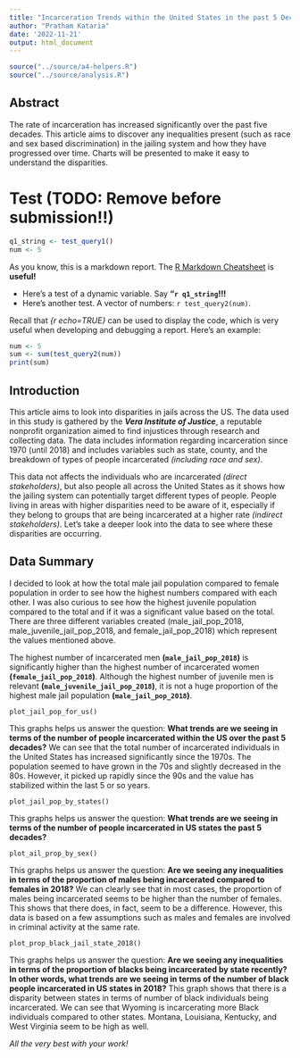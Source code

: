 ```yaml
---
title: "Incarceration Trends within the United States in the past 5 Decades"
author: "Pratham Kataria"
date: '2022-11-21'
output: html_document
---
```


```r
source("../source/a4-helpers.R")
source("../source/analysis.R")
```

## Abstract 
The rate of incarceration has increased significantly over the past five decades. This article aims to discover any inequalities present (such as race and sex based discrimination) in the jailing system and how they have progressed over time. Charts will be presented to make it easy to understand the disparities. 

# Test (TODO: Remove before submission!!)
```r
q1_string <- test_query1()
num <- 5
```
As you know, this is a markdown report. The [R Markdown Cheatsheet](https://www.rstudio.com/wp-content/uploads/2015/02/rmarkdown-cheatsheet.pdf) is **useful!**

* Here's a test of a dynamic variable. Say **"`r q1_string`!!!** 
* Here's another test. A vector
of numbers: `r test_query2(num)`.

Recall that _{r echo=TRUE}_ can be used to display the code, 
which is very useful when developing and debugging a report. Here's an example: 

```r
num <- 5
sum <- sum(test_query2(num))
print(sum)
```

## Introduction 
This article aims to look into disparities in jails across the US. The data used in this study is gathered by the _**Vera Institute of Justice**_, a reputable nonprofit organization aimed to find injustices through research and collecting data. The data includes information regarding incarceration since 1970 (until 2018) and includes variables such as state, county, and the breakdown of types of people incarcerated _(including race and sex)_. 

This data not affects the individuals who are incarcerated _(direct stakeholders)_, but also people all across the United States as it shows how the jailing system can potentially target different types of people. People living in areas with higher disparities need to be aware of it, especially if they belong to groups that are being incarcerated at a higher rate _(indirect stakeholders)_. Let's take a deeper look into the data to see where these disparities are occurring.

## Data Summary 
I decided to look at how the total male jail population compared to female population in order to see how the highest numbers compared with each other. I was also curious to see how the highest juvenile population compared to the total and if it was a significant value based on the total. There are three different variables created (male_jail_pop_2018, male_juvenile_jail_pop_2018, and female_jail_pop_2018) which represent the values mentioned above.

The highest number of incarcerated men **(`male_jail_pop_2018`)** is significantly higher than the highest number of incarcerated women **(`female_jail_pop_2018`)**. Although the highest number of juvenile men is relevant **(`male_juvenile_jail_pop_2018`)**, it is not a huge proportion of the highest male jail population **(`male_jail_pop_2018`)**.  

`plot_jail_pop_for_us()`

This graphs helps us answer the question: **What trends are we seeing in terms of the number of people incarcerated within the US over the past 5 decades?** We can see that the total number of incarcerated individuals in the United States has increased significantly since the 1970s. The population seemed to have grown in the 70s and slightly decreased in the 80s. However, it picked up rapidly since the 90s and the value has stabilized within the last 5 or so years.

`plot_jail_pop_by_states()`

This graphs helps us answer the question: **What trends are we seeing in terms of the number of people incarcerated in US states the past 5 decades?**

`plot_ail_prop_by_sex()`

This graphs helps us answer the question: **Are we seeing any inequalities in terms of the proportion of males being incarcerated compared to females in 2018?** We can clearly see that in most cases, the proportion of males being incarcerated seems to be higher than the number of females. This shows that there does, in fact, seem to be a difference. However, this data is based on a few assumptions such as males and females are involved in criminal activity at the same rate.

`plot_prop_black_jail_state_2018()`

This graphs helps us answer the question: **Are we seeing any inequalities in terms of the proportion of blacks being incarcerated by state recently? In other words, what trends are we seeing in terms of the number of black people incarcerated in US states in 2018?** This graph shows that there is a disparity between states in terms of number of black individuals being incarcerated. We can see that Wyoming is incarcerating more Black individuals compared to other states. Montana, Louisiana, Kentucky, and West Virginia seem to be high as well.

_All the very best with your work!_

